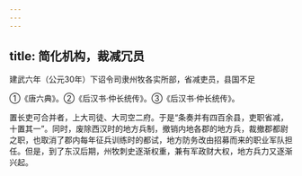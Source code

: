 ```yaml
---
---
---
```

title: 简化机构，裁减冗员
---



建武六年（公元30年）下诏令司隶州牧各实所部，省减吏员，县国不足

①《唐六典》。②《后汉书·仲长统传》。③《后汉书·仲长统传》。

置长吏可合并者，上大司徒、大司空二府。于是“条奏并有四百余县，吏职省减，十置其一”。同时，废除西汉时的地方兵制，撤销内地各郡的地方兵，裁撤郡都尉之职，也取消了郡内每年征兵训练时的都试，地方防务改由招募而来的职业军队担任。但是，到了东汉后期，州牧刺史逐渐权重，兼有军政财大权，地方兵力又逐渐兴起。